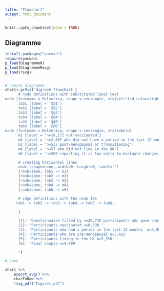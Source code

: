 ```yaml
---
title: "Flowchart"
output: html_document
---
```


```r
knitr::opts_chunk$set(echo = TRUE)
```


## Diagramme
```r
install.packages("pacman")
require(pacman)
p_load(DiagrammeR)
p_load(DiagrammeRsvg)
p_load(rsvg)


# create diagramme
chart<-grViz("digraph flowchart {
      # node definitions with substituted label text
node [fontname = Helvetica, shape = rectangle, style=filled,color=lightgrey]        
      tab1 [label = '@@1']
      tab2 [label = '@@2']
      tab3 [label = '@@3']
      tab4 [label = '@@4']
      tab5 [label = '@@5']
      tab6 [label = '@@6']
node [fontname = Helvetica, shape = rectangle, style=bold]        
      m1 [label = 'n=18,171 not-vaccinated']
      m2 [label = 'n=2,587 who did not have a period in the last 12 months']
      m3 [label = 'n=537 post-menopausal or transitioning']
      m4 [label = 'n=57 who did not live in the UK']
      m5 [label = 'n=369 reporting it is too early to evaluate changes']

      # creating horizontal lines
      node [shape=none, width=0, height=0, label='']
      {rank=same; tab1 -> m1}
      {rank=same; tab2 -> m2}
      {rank=same; tab3 -> m3}
      {rank=same; tab4 -> m4}
      {rank=same; tab5 -> m5}

      # edge definitions with the node IDs
     tab1 -> tab2 -> tab3 -> tab4 -> tab5 -> tab6;

      }

      [1]: 'Questionnaire filled by n=26,710 participants who gave consent'
      [2]: 'Participants vaccinated n=8,539 '
      [3]: 'Participants who had a period in the last 12 months  n=5,952'
      [4]: 'Participants who are pre-menopausal n=5,415'
      [5]: 'Participants living in the UK n=5,358'
      [6]: 'Final sample n=4,989'

      ")

# save

chart %>%
    export_svg() %>%
    charToRaw %>% 
    rsvg_pdf("Figure1.pdf")

```


